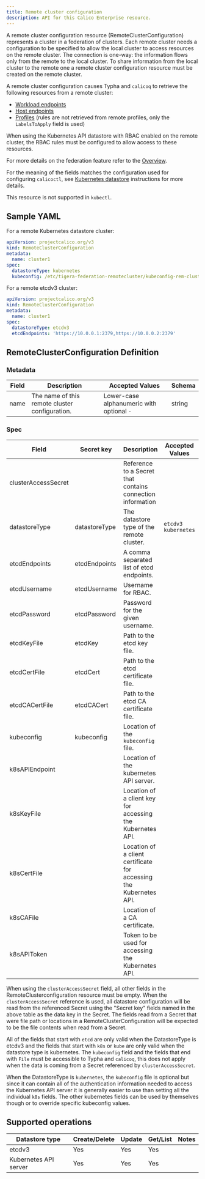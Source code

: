 ```yaml
---
title: Remote cluster configuration
description: API for this Calico Enterprise resource.
---
```


A remote cluster configuration resource (RemoteClusterConfiguration) represents a cluster in a federation of clusters.
Each remote cluster needs a configuration to be specified to allow the local cluster to access resources on the remote
cluster. The connection is one-way: the information flows only from the remote to the local cluster. To share
information from the local cluster to the remote one a remote cluster configuration resource must be created on the
remote cluster.

A remote cluster configuration causes Typha and `calicoq` to retrieve the following resources from a remote cluster:

- [Workload endpoints](workloadendpoint.mdx)
- [Host endpoints](hostendpoint.mdx)
- [Profiles](profile.mdx) (rules are not retrieved from remote profiles, only the `LabelsToApply` field is used)

When using the Kubernetes API datastore with RBAC enabled on the remote cluster, the RBAC rules must be configured to
allow access to these resources.

For more details on the federation feature refer to the [Overview](../../multicluster/federation/overview.mdx).

For the meaning of the fields matches the configuration used for configuring `calicoctl`, see [Kubernetes datastore](../../maintenance/clis/calicoctl/configure/datastore.mdx) instructions for more details.

This resource is not supported in `kubectl`.

## Sample YAML

For a remote Kubernetes datastore cluster:

```yaml
apiVersion: projectcalico.org/v3
kind: RemoteClusterConfiguration
metadata:
  name: cluster1
spec:
  datastoreType: kubernetes
  kubeconfig: /etc/tigera-federation-remotecluster/kubeconfig-rem-cluster-1
```

For a remote etcdv3 cluster:

```yaml
apiVersion: projectcalico.org/v3
kind: RemoteClusterConfiguration
metadata:
  name: cluster1
spec:
  datastoreType: etcdv3
  etcdEndpoints: 'https://10.0.0.1:2379,https://10.0.0.2:2379'
```

## RemoteClusterConfiguration Definition

### Metadata

| Field | Description                                    | Accepted Values                           | Schema |
| ----- | ---------------------------------------------- | ----------------------------------------- | ------ |
| name  | The name of this remote cluster configuration. | Lower-case alphanumeric with optional `-` | string |

### Spec

| Field               | Secret key    | Description                                                        | Accepted Values       | Schema                     | Default |
| ------------------- | ------------- | ------------------------------------------------------------------ | --------------------- | -------------------------- | ------- |
| clusterAccessSecret |               | Reference to a Secret that contains connection information         |                       | Kubernetes ObjectReference | none    |
| datastoreType       | datastoreType | The datastore type of the remote cluster.                          | `etcdv3` `kubernetes` | string                     | none    |
| etcdEndpoints       | etcdEndpoints | A comma separated list of etcd endpoints.                          |                       | string                     | none    |
| etcdUsername        | etcdUsername  | Username for RBAC.                                                 |                       | string                     | none    |
| etcdPassword        | etcdPassword  | Password for the given username.                                   |                       | string                     | none    |
| etcdKeyFile         | etcdKey       | Path to the etcd key file.                                         |                       | string                     | none    |
| etcdCertFile        | etcdCert      | Path to the etcd certificate file.                                 |                       | string                     | none    |
| etcdCACertFile      | etcdCACert    | Path to the etcd CA certificate file.                              |                       | string                     | none    |
| kubeconfig          | kubeconfig    | Location of the `kubeconfig` file.                                 |                       | string                     | none    |
| k8sAPIEndpoint      |               | Location of the kubernetes API server.                             |                       | string                     | none    |
| k8sKeyFile          |               | Location of a client key for accessing the Kubernetes API.         |                       | string                     | none    |
| k8sCertFile         |               | Location of a client certificate for accessing the Kubernetes API. |                       | string                     | none    |
| k8sCAFile           |               | Location of a CA certificate.                                      |                       | string                     | none    |
| k8sAPIToken         |               | Token to be used for accessing the Kubernetes API.                 |                       | string                     | none    |

When using the `clusterAccessSecret` field, all other fields in the RemoteClusterconfiguration resource must be empty.
When the `clusterAccessSecret` reference is used, all datastore configuration will be read from the referenced Secret
using the "Secret key" fields named in the above table as the data key in the Secret. The fields read from a Secret
that were file path or locations in a RemoteClusterConfiguration will be expected to be the file contents when read
from a Secret.

All of the fields that start with `etcd` are only valid when the DatastoreType is etcdv3 and the fields that start with `k8s` or `kube` are only valid when the datastore type is kubernetes.
The `kubeconfig` field and the fields that end with `File` must be accessible to Typha and `calicoq`, this does not apply when the data is coming from a Secret referenced by `clusterAccessSecret`.

When the DatastoreType is `kubernetes`, the `kubeconfig` file is optional but since it can contain all of the authentication information needed to access the Kubernetes API server it is generally easier to use than setting all the individual `k8s` fields. The other kubernetes fields can be used by themselves though or to override specific kubeconfig values.

## Supported operations

| Datastore type        | Create/Delete | Update | Get/List | Notes |
| --------------------- | ------------- | ------ | -------- | ----- |
| etcdv3                | Yes           | Yes    | Yes      |
| Kubernetes API server | Yes           | Yes    | Yes      |
